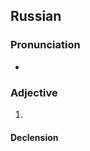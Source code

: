 ==Russian==

===Pronunciation===
* {{ru-IPA|старе́йший}}

===Adjective===
{{head|ru|adjective form|head=старе́йший}}

# {{superlative of|ста́рый|lang=ru}}

====Declension====
{{ru-decl-adj|старе́йший}}